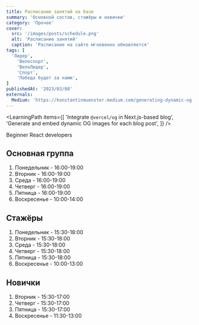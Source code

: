```yaml
---
title: Расписание занятий на базе
summary: 'Основной состав, стажёры и новички'
category: 'Прочее'
cover:
  src: '/images/posts/schedule.png'
  alt: 'Расписание занятий'
  caption: 'Расписание на сайте мгновенно обновляется'
tags: [
  'Лидер',
    'Велоспорт',
    'ВелоЛидер',
    'Спорт',
    'Победа будет за нами',
]
publishedAt: '2023/03/08'
externals:
  Medium: 'https://konstantinmuenster.medium.com/generating-dynamic-og-images-for-your-blog-with-vercel-og-1b5f940f6fb3'
---
```



<LearningPath
  items={[
    'Integrate `@vercel/og` in Next.js-based blog',
    'Generate and embed dynamic OG images for each blog post',
  ]}
/>

<TargetAudience>Beginner React developers</TargetAudience>

## Основная группа

1. Понедельник - 16:00-19:00
2. Вторник - 16:00-19:00
3. Среда - 16:00-19:00
4. Четверг - 16:00-19:00
5. Пятница - 16:00-19:00
6. Воскресенье - 10:00-14:00

## Стажёры

1. Понедельник - 15:30-18:00
2. Вторник - 15:30-18:00
3. Среда - 15:30-18:00
4. Четверг - 15:30-18:00
5. Пятница - 15:30-18:00
6. Воскресенье - 10:00-13:00

## Новички

1. Вторник - 15:30-17:00
2. Четверг - 15:30-17:00
3. Пятница - 15:30-17:00
4. Воскресенье - 11:30-13:00